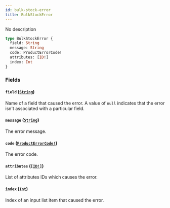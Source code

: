 ```yaml
---
id: bulk-stock-error
title: BulkStockError
---
```


No description

```graphql
type BulkStockError {
  field: String
  message: String
  code: ProductErrorCode!
  attributes: [ID!]
  index: Int
}
```

### Fields

#### `field` ([`String`](/api-reference/scalars/string.mdx))

Name of a field that caused the error. A value of `null` indicates that the error isn't associated with a particular field.

#### `message` ([`String`](/api-reference/scalars/string.mdx))

The error message.

#### `code` ([`ProductErrorCode!`](/api-reference/enums/product-error-code.mdx))

The error code.

#### `attributes` ([`[ID!]`](/api-reference/scalars/id.mdx))

List of attributes IDs which causes the error.

#### `index` ([`Int`](/api-reference/scalars/int.mdx))

Index of an input list item that caused the error.
